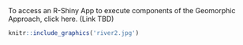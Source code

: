 <br>
<br>
<br>
<br>

To access an R-Shiny App to execute components of the Geomorphic Approach, click here. (Link TBD)

```r
knitr::include_graphics('river2.jpg') 
```
